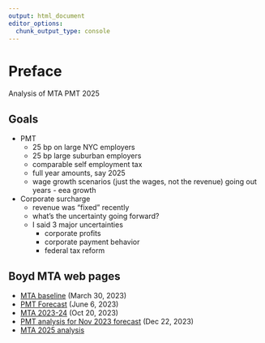 ```yaml
---
output: html_document
editor_options:
  chunk_output_type: console
---
```


# Preface {.unnumbered}

Analysis of MTA PMT 2025

## Goals

-   PMT
    -   25 bp on large NYC employers
    -   25 bp large suburban employers
    -   comparable self employment tax
    -   full year amounts, say 2025
    -   wage growth scenarios (just the wages, not the revenue) going out years - eea growth

-   Corporate surcharge
    -   revenue was "fixed" recently
    -   what's the uncertainty going forward?
    -   I said 3 major uncertainties
        -   corporate profits
        -   corporate payment behavior
        -   federal tax reform

## Boyd MTA web pages

-   [MTA baseline](https://mta-baseline.netlify.app/) (March 30, 2023)
-   [PMT Forecast](June 6, 2023) (June 6, 2023)
-   [MTA 2023-24](https://boyd-mta202324.netlify.app/) (Oct 20, 2023)
-   [PMT analysis for Nov 2023 forecast](https://boyd-mta-forecast-fall2023.netlify.app/) (Dec 22, 2023)
-   [MTA 2025 analysis](https://boyd-mta2025-pmt.netlify.app/)
